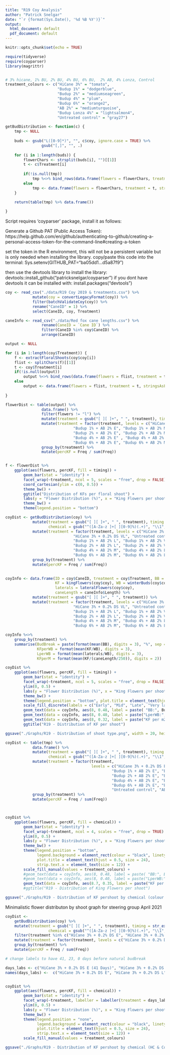 ```yaml
---
title: "R19 Coy Analysis"
author: "Patrick Snelgar"
date: "`r {format(Sys.Date(), '%d %B %Y')}`"
output:
  html_document: default
  pdf_document: default
---
```


```r
knitr::opts_chunk$set(echo = TRUE)

require(tidyverse)
require(coyparser)
library(magrittr)


# 3% hicane, 1% BU, 2% BU, 4% BU, 6% BU,  2% AB, 4% Lonza, Control 
treatment_colours <- c("HiCane 3%" = "tomato", 
					   "Budup 1%" = "dodgerblue", 
					   "Budup 2%" = "mediumseagreen", 
					   "Budup 4%" = "plum", 
					   "Budup 6%" = "orange2", 
					   "AB 2%" = "mediumturquoise", 
					   "Budup Lonza 4%" = "lightsalmon4",  
					   "Untreated control" = "gray27")

```


```r

getBudDistribution <- function(c) {
	tmp <- NULL
	
	buds <- gsub("L([0-9]*)", "", c$coy, ignore.case = TRUE) %>%
				gsub("[,]", "", .)
	
	for (i in 1:length(buds)) {
		flowerChars <- strsplit(buds[i], "")[[1]]
		t <- c$Treatment[i]
		
		if(!is.null(tmp))
			tmp %<>% bind_rows(data.frame(flowers = flowerChars, treatment = t, stringsAsFactors = FALSE))
		else
			tmp <- data.frame(flowers = flowerChars, treatment = t, stringsAsFactors = FALSE)
	}
	
	return(table(tmp) %>% data.frame())

}

```

Script requires 'coyparser' package, install it as follows:

Generate a Github PAT (Public Access Token): https://help.github.com/en/github/authenticating-to-github/creating-a-personal-access-token-for-the-command-line#creating-a-token

set the token in the R environment, this will not be a persistent variable but is only needed when installing the library.
copy/paste this code into the terminal: Sys.setenv(GITHUB_PAT="ba05dd1...d5a87f9")

then use the devtools library to install the library: devtools::install_github("patricksnelgar/coyparser")
if you dont have devtools it can be installed with: install.packages("devtools")


```r


coy <- read_csv("./data/R19 Coy 2019 & treatments.csv") %>%
			mutate(coy = convertLegacyFormat(coy)) %>%
			filter(batchValidateCoy(coy)) %>%
			rename("CaneID" = 1) %>%
			select(CaneID, coy, Treatment)

caneInfo <- read_csv("./data/Red fox cane lengths.csv") %>%
				rename(CaneID = `Cane ID`) %>%
				filter(CaneID %in% coy$CaneID) %>%
				arrange(CaneID)

```
```r
	
output <- NULL

for (i in 1:length(coy$Treatment)) {
	f <- extractFloralShoots(coy$coy[i])
	flist <- splitChars(f)[[1]]
	t <- coy$Treatment[i]
	if(!is.null(output))
		output %<>% bind_rows(data.frame(flowers = flist, treatment = t, stringsAsFactors = FALSE))
	else
		output <- data.frame(flowers = flist, treatment = t, stringsAsFactors = FALSE)
	
}

flowerDist <- table(output) %>%
				data.frame() %>%
				filter(flowers != "l") %>%
				mutate(treatment = gsub("[ ][ ]+", " ", treatment), timing = str_extract(treatment, "[LMEV]+$"), timing = replace(timing, is.na(timing), "C")) %>%
				mutate(treatment = factor(treatment, levels = c("HiCane 3% + 0.2% Driftstop E", "HiCane 3% M", "HiCane 3% L", "HiCane 3% VL", "Untreated control",
							  "Budup 1% + AB 2% E", "Budup 1% + AB 2% M", "Budup 1% + AB 2% L", "Budup 1% + AB 2% VL", "AB 2% M",
							  "Budup 2% + AB 2% E", "Budup 2% + AB 2% M", "Budup 2% + AB 2% L", "Budup 2% + AB 2% VL", "Budup Lonza 4% + AB 2% M",
							  "Budup 4% + AB 2% E" , "Budup 4% + AB 2% M", "Budup 4% + AB 2% L", "Budup 4% + AB 2% VL", "", 
							  "Budup 6% + AB 2% E", "Budup 6% + AB 2% M", "Budup 6% + AB 2% L", "Budup 6% + AB 2% VL", " "))) %>%
				group_by(treatment) %>%
				mutate(percKF = Freq / sum(Freq))


f <- flowerDist %>%
	ggplot(aes(flowers, percKF, fill = timing)) +
		geom_bar(stat = "identity") +
		facet_wrap(~treatment, ncol = 5, scales = "free", drop = FALSE) +
		coord_cartesian(ylim = c(0, 0.5)) + 
		theme_bw() +
		ggtitle("Distribution of KFs per floral shoot") +
		labs(y = "Flower Distribution (%)", x = "King Flowers per shoot", fill = "Application Timing") + 
		theme_bw() +
		theme(legend.position = "bottom")  

```


```r



coyDist <- getBudDistribution(coy) %>%
			mutate(treatment = gsub("[ ][ ]+", " ", treatment), timing = str_extract(treatment, "[LMEV]+$"),
				   chemical = gsub("^([A-Za-z ]+[ ][0-9]%)(.+)", "\\1", treatment)) %>%
			mutate(treatment = factor(treatment, levels = c("HiCane 3% + 0.2% DS E", "HiCane 3% + 0.2% DS M", "HiCane 3% + 0.2% DS L", 
							  "HiCane 3% + 0.2% DS VL", "Untreated control", "Budup 1% + AB 2% E", "Budup 1% + AB 2% M",
							  "Budup 1% + AB 2% L", "Budup 1% + AB 2% VL", "AB 2% M", "Budup 2% + AB 2% E", "Budup 2% + AB 2% M", 
							  "Budup 2% + AB 2% L", "Budup 2% + AB 2% VL", "Budup Lonza 4% + AB 2% M", "Budup 4% + AB 2% E" , 
							  "Budup 4% + AB 2% M", "Budup 4% + AB 2% L", "Budup 4% + AB 2% VL", "",  "Budup 6% + AB 2% E", 
							  "Budup 6% + AB 2% M", "Budup 6% + AB 2% L", "Budup 6% + AB 2% VL", " "))) %>%
			group_by(treatment) %>%
			mutate(percKF = Freq / sum(Freq))
			

coyInfo <- data.frame(ID = coy$CaneID, treatment = coy$Treatment, BB = budBreak(coy$coy) * 100, 
					  KF = kingFlowers(coy$coy), WB = winterBuds(coy$coy), 
					  laterals = lateralFlowers(coy$coy),
					  caneLength = caneInfo$Length) %>%
			mutate(treatment = gsub("[ ][ ]+", " ", treatment)) %>%
			mutate(treatment = factor(treatment, levels = c("HiCane 3% + 0.2% DS E", "HiCane 3% + 0.2% DS M", "HiCane 3% + 0.2% DS L", 
							  "HiCane 3% + 0.2% DS VL", "Untreated control", "Budup 1% + AB 2% E", "Budup 1% + AB 2% M",
							  "Budup 1% + AB 2% L", "Budup 1% + AB 2% VL", "AB 2% M", "Budup 2% + AB 2% E", "Budup 2% + AB 2% M", 
							  "Budup 2% + AB 2% L", "Budup 2% + AB 2% VL", "Budup Lonza 4% + AB 2% M", "Budup 4% + AB 2% E" , 
							  "Budup 4% + AB 2% M", "Budup 4% + AB 2% L", "Budup 4% + AB 2% VL", "",  "Budup 6% + AB 2% E", 
							  "Budup 6% + AB 2% M", "Budup 6% + AB 2% L", "Budup 6% + AB 2% VL", " ")))

coyInfo %<>% 
	group_by(treatment) %>% 
	summarise(BudBreak = paste(format(mean(BB), digits = 3), "%", sep = ""), 
			  KFperWB = format(mean(KF/WB), digits = 3),
			  LperWB = format(mean(laterals/WB), digits = 3),
			  KFperM = format(mean(KF/(caneLength/250)), digits = 2))

coyDist %>%
	ggplot(aes(flowers, percKF, fill = timing)) +
		geom_bar(stat = "identity") +
		facet_wrap(~treatment, ncol = 5, scales = "free", drop = FALSE) +
		ylim(0, 0.5) + 
		labs(y = "Flower Distribution (%)", x = "King Flowers per shoot", main = "COY distribution for R19", fill = "Application Timing") + 
		theme_bw() +
		theme(legend.position = "bottom", plot.title = element_text(hjust = 0.5, size = 20)) + 
		scale_fill_discrete(labels = c("Early", "Mid", "Late", "Very late", "Control")) +
		geom_text(data = coyInfo, aes(8, 0.48, label = paste( "BB:", BudBreak)), hjust = "left", inherit.aes = FALSE) + 
		geom_text(data = coyInfo, aes(8, 0.40, label = paste("LperWB:", LperWB)), hjust = "left", inherit.aes = FALSE) +
		geom_text(data = coyInfo, aes(8, 0.32, label = paste("KF per m2:", KFperM)), hjust = "left", inherit.aes = FALSE) + 
		ggtitle("R19 - Distribution of KF per shoot")

ggsave("./Graphs/R19 - Distribution of shoot type.png", width = 20, height = 12)


```


```r

coyDist <- table(tmp) %>%
			data.frame() %>%
			mutate(treatment = gsub("[ ][ ]+", " ", treatment), timing = str_extract(treatment, "[LMEV]+$"),
				   chemical = gsub("^([A-Za-z ]+[ ][0-9]%)(.+)", "\\1", treatment)) %>%
			mutate(treatment = factor(treatment, 
									  levels = c("HiCane 3% + 0.2% DS E", "HiCane 3% + 0.2% DS M", "HiCane 3% + 0.2% DS L", "HiCane 3% + 0.2% DS VL", 
									  		   "Budup 1% + AB 2% E", "Budup 1% + AB 2% M", "Budup 1% + AB 2% L", "Budup 1% + AB 2% VL", 
									  		   "Budup 2% + AB 2% E", "Budup 2% + AB 2% M", "Budup 2% + AB 2% L", "Budup 2% + AB 2% VL", 
									  		   "Budup 4% + AB 2% E", "Budup 4% + AB 2% M", "Budup 4% + AB 2% L", "Budup 4% + AB 2% VL", 
									  		   "Budup 6% + AB 2% E", "Budup 6% + AB 2% M", "Budup 6% + AB 2% L", "Budup 6% + AB 2% VL", 
									  		   "Untreated control", "AB 2% M", "Budup Lonza 4% + AB 2% M"))) %>%
			group_by(treatment) %>%
			mutate(percKF = Freq / sum(Freq))



coyDist %>%
	ggplot(aes(flowers, percKF, fill = chemical)) +
		geom_bar(stat = "identity") +
		facet_wrap(~treatment, ncol = 4, scales = "free", drop = TRUE) +
		ylim(0, 0.5) + 
		labs(y = "Flower Distribution (%)", x = "King Flowers per shoot", main = "COY distribution for R19", fill = "Chemical") + 
		theme_bw() +
		theme(legend.position = "bottom", 
			  legend.background = element_rect(colour = "black", linetype = 1),
			  plot.title = element_text(hjust = 0.5, size = 24), 
			  strip.text.x = element_text(size = 12)) + 
		scale_fill_manual(values = treatment_colours) +
		#geom_text(data = coyInfo, aes(8, 0.48, label = paste( "BB:", BudBreak)), hjust = "left", inherit.aes = FALSE) + 
		#geom_text(data = coyInfo, aes(8, 0.40, label = paste("LperWB:", LperWB)), hjust = "left", inherit.aes = FALSE) +
		geom_text(data = coyInfo, aes(8.7, 0.35, label = paste("KF per m² :", KFperM)), hjust = "left", inherit.aes = FALSE) 
		#ggtitle("R19 - Distribution of King Flowers per shoot")

ggsave("./Graphs/R19 - Distribution of KF pershoot by chemical (colour corrected).png", width = 20, height = 12)

```

Minimalistic flower distributon by shoot graph for steering group April 2021

```r

coyDist <- 
	getBudDistribution(coy) %>%
	mutate(treatment = gsub("[ ][ ]+", " ", treatment), timing = str_extract(treatment, "[LMEV]+$"),
				   chemical = gsub("^([A-Za-z ]+[ ][0-9]%)(.+)", "\\1", treatment)) %>%
	filter(treatment %in% c("HiCane 3% + 0.2% DS E", "HiCane 3% + 0.2% DS L", "Untreated control")) %>%
	mutate(treatment = factor(treatment, levels = c("HiCane 3% + 0.2% DS E", "HiCane 3% + 0.2% DS L", "Untreated control"))) %>%
	group_by(treatment) %>%
	mutate(percKF = Freq / sum(Freq))

# change labels to have 41, 23, 0 days before natural budbreak

days_labs <- c("HiCane 3% + 0.2% DS E (41 Days)", "HiCane 3% + 0.2% DS L (23 Days)", "Untreated control")
names(days_labs) <-  c("HiCane 3% + 0.2% DS E", "HiCane 3% + 0.2% DS L", "Untreated control")


coyDist %>%
	ggplot(aes(flowers, percKF, fill = chemical)) +
		geom_bar(stat = "identity") +
		facet_wrap(~treatment, labeller = labeller(treatment = days_labs)) +
		ylim(0, 0.5) + 
		labs(y = "Flower Distribution (%)", x = "King Flowers per shoot", main = "COY distribution for R19") + 
		theme_bw() +
		theme(legend.position = "none", 
			  legend.background = element_rect(colour = "black", linetype = 1),
			  plot.title = element_text(hjust = 0.5, size = 24), 
			  strip.text.x = element_text(size = 12)) + 
		scale_fill_manual(values = treatment_colours)

ggsave("./Graphs/R19 - Distribution of KF pershoot by chemical (HC & Control).png", width = 12, height = 6)

```